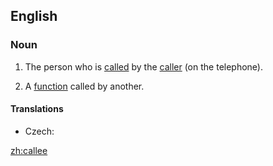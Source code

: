 ==English==

===Noun===
{{en-noun}}

# {{telephony}} The person who is [[called]] by the [[caller]] (on the telephone).
# {{computing}} A [[function]] called by another.

====Translations====
{{trans-top|the person who is called by the caller}}
* Czech: {{t|cs|volaný}}
{{trans-mid}}
{{trans-bottom}}

[[zh:callee]]